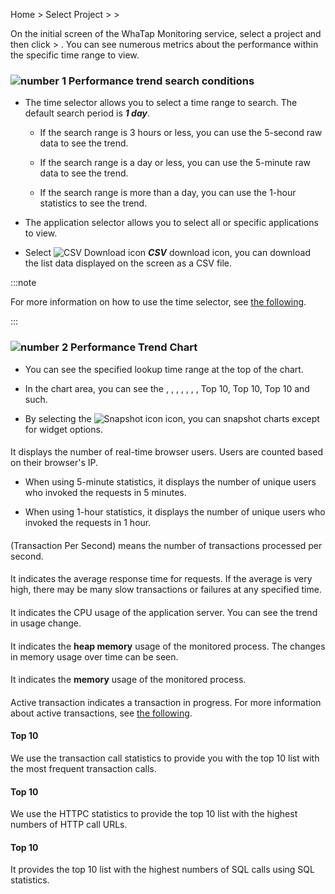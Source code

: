 Home &gt; Select Project &gt; <Cmdname sid="side_analysis" className="uitext" /> &gt; <Cmdname sid="side_perfTrend" className="uitext" />

On the initial screen of the WhaTap Monitoring service, select a project and then click <Cmdname sid="side_analysis" className="uitext" /> &gt; <Cmdname sid="side_perfTrend" className="uitext" />. You can see numerous metrics about the performance within the specific time range to view. 

<ImgLang img='performance-trend.png' desc='Performance Trend' />

### ![number 1](/img/number-01.png) Performance trend search conditions

- The time selector allows you to select a time range to search. The default search period is **_1 day_**.

  - If the search range is 3 hours or less, you can use the 5-second raw data to see the trend.

  - If the search range is a day or less, you can use the 5-minute raw data to see the trend.

  - If the search range is more than a day, you can use the 1-hour statistics to see the trend.

- The application selector allows you to select all or specific applications to view. 

- Select ![CSV Download icon](/img/ico-csv.svg) **_CSV_** download icon, you can download the list data displayed on the screen as a CSV file.

:::note

For more information on how to use the time selector, see [the following](usage-ui#timeselector).

:::

### ![number 2](/img/number-02.png) Performance Trend Chart

- You can see the specified lookup time range at the top of the chart.

- In the chart area, you can see the <Cmdname sid="rt_user" className="uitext" />, <Cmdname sid="tps" className="uitext" />, <Cmdname sid="resp_time" className="uitext" />, <Cmdname sid="cpu" className="uitext" />, <Cmdname sid="heap_memory" className="uitext" />, <Cmdname sid="active_transaction" className="uitext" />, <Cmdname sid="transaction" className="uitext" />, <UI>Top 10</UI>, <Cmdname sid="httpc" className="uitext" /> <UI>Top 10</UI>, <Cmdname sid="sql" className="uitext" /> <UI>Top 10</UI> and such.

- By selecting the ![Snapshot icon](/img/ic-camera.svg) <Cmdname sid="sms_alert_snapshot" className="uitext" /> icon, you can snapshot charts except for widget options.

#### <Cmdname sid="rt_user" />

It displays the number of real-time browser users. Users are counted based on their browser's IP. 

- When using 5-minute statistics, it displays the number of unique users who invoked the requests in 5 minutes.

- When using 1-hour statistics, it displays the number of unique users who invoked the requests in 1 hour.

#### <Cmdname sid="tps" />

<Cmdname sid="tps" className="uitext" /> (Transaction Per Second) means the number of transactions processed per second.

#### <Cmdname sid="resp_time" />

It indicates the average response time for requests. If the average is very high, there may be many slow transactions or failures at any specified time.

#### <Cmdname sid="cpu" />

It indicates the CPU usage of the application server. You can see the trend in usage change.

<InDoc product='java,nodejs'>

#### <Cmdname sid="heap_memory" />

It indicates the **heap memory** usage of the monitored process. The changes in memory usage over time can be seen.

</InDoc>

<InDoc product='python,dotnet,php,golang'>

#### <Cmdname sid="memory" />

It indicates the **memory** usage of the monitored process.

</InDoc>

#### <Cmdname sid="active_transaction" />

Active transaction indicates a transaction in progress. For more information about active transactions, see [the following](dashboard#active-trs).

#### <Cmdname sid="transaction" /> Top 10

We use the transaction call statistics to provide you with the top 10 list with the most frequent transaction calls.

#### <Cmdname sid="httpc" /> Top 10

We use the HTTPC statistics to provide the top 10 list with the highest numbers of HTTP call URLs.

#### <Cmdname sid="sql" /> Top 10

It provides the top 10 list with the highest numbers of SQL calls using SQL statistics. 
